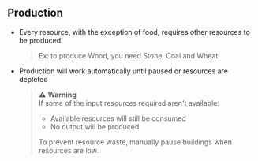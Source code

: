 ## Production

- Every resource, with the exception of food, requires other resources to be produced.

  > Ex: to produce Wood, you need Stone, Coal and Wheat.

- Production will work automatically until paused or resources are depleted
  > ⚠️ **Warning**  
  > If some of the input resources required aren't available:
  >
  > - Available resources will still be consumed
  > - No output will be produced
  >
  > To prevent resource waste, manually pause buildings when resources are low.

